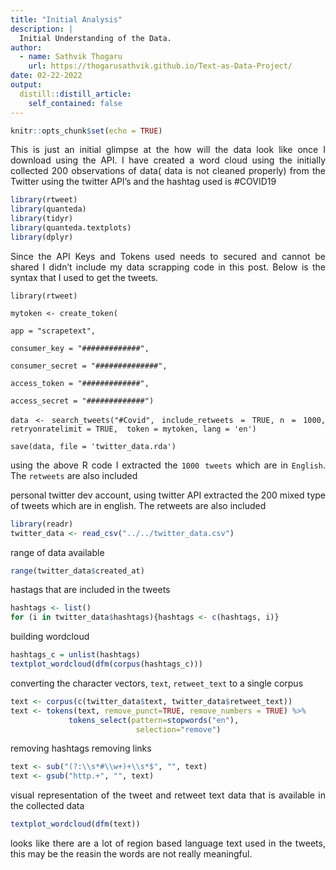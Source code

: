 ```yaml
---
title: "Initial Analysis"
description: |
  Initial Understanding of the Data.
author:
  - name: Sathvik Thogaru
    url: https://thogarusathvik.github.io/Text-as-Data-Project/
date: 02-22-2022
output:
  distill::distill_article:
    self_contained: false
---
```


```r
knitr::opts_chunk$set(echo = TRUE)
```

<style>
body {
text-align: justify}
</style>

This is just an initial glimpse at the how will the data look like once I download using the API. I have created a word cloud using the initially collected 200 observations of data( data is not cleaned properly) from the Twitter using the twitter API's and the hashtag used is #COVID19

```r
library(rtweet)
library(quanteda)
library(tidyr)
library(quanteda.textplots)
library(dplyr)
```

Since the API Keys and Tokens used needs to secured and cannot be shared I didn't include my data scrapping code in this post. Below is the syntax that I used to get the tweets.


`library(rtweet)`

`mytoken <- create_token(`

  `app = "scrapetext",`
  
  `consumer_key = "#############",`
  
  `consumer_secret = "##############",`
  
  `access_token = "#############",`
  
  `access_secret = "#############")`


`data <- search_tweets("#Covid", include_retweets = TRUE,`
`n = 1000, retryonratelimit = TRUE,  token = mytoken, lang = 'en')`

`save(data, file = 'twitter_data.rda')`


using the above R code I extracted the `1000 tweets` which are in `English`. The `retweets` are also included

personal twitter dev account,  using twitter API extracted the 200 mixed type of tweets which are in english. The retweets are also included

```r
library(readr)
twitter_data <- read_csv("../../twitter_data.csv")
```


range of data available 

```r
range(twitter_data$created_at)
```

hastags that are included in the tweets

```r
hashtags <- list()
for (i in twitter_data$hashtags){hashtags <- c(hashtags, i)}
```

building wordcloud

```r
hashtags_c = unlist(hashtags)
textplot_wordcloud(dfm(corpus(hashtags_c)))
```



converting the character vectors, `text`, `retweet_text` to a single corpus

```r
text <- corpus(c(twitter_data$text, twitter_data$retweet_text))
text <- tokens(text, remove_punct=TRUE, remove_numbers = TRUE) %>%
             tokens_select(pattern=stopwords("en"),
                            selection="remove")
```

removing hashtags
removing links

```r
text <- sub("(?:\\s*#\\w+)+\\s*$", "", text)
text <- gsub("http.+", "", text) 

```

visual representation of the tweet and retweet text data that is available in the collected data

```r
textplot_wordcloud(dfm(text))

```

looks like there are a lot of region based language text used in the tweets, this may be the reasin the words are not really meaningful.


